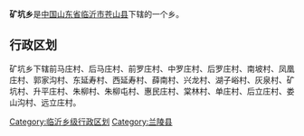 '''矿坑乡'''是[[中华人民共和国|中国]][[山东省|山东省]][[临沂市|临沂市]][[苍山县|苍山县]]下辖的一个乡。

== 行政区划 ==

矿坑乡下辖前马庄村、后马庄村、前罗庄村、中罗庄村、后罗庄村、南坡村、凤凰庄村、郭家沟村、东延寿村、西延寿村、薛南村、兴龙村、湖子峪村、灰泉村、矿坑村、升平庄村、朱柳村、朱柳屯村、惠民庄村、棠林村、单庄村、后立庄村、娄山沟村、远立庄村。

{{山东小作品}}
{{苍山县行政区划}}

[[Category:临沂乡级行政区划|Category:临沂乡级行政区划]]
[[Category:兰陵县|Category:兰陵县]]